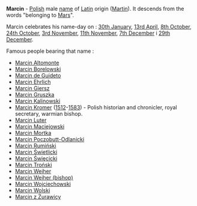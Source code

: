 '''Marcin''' - [[Polish]] male [[name]] of  [[Latin]] origin ([[Martin]]). It descends from the words "belonging to [[Mars]]".

Marcin celebrates his name-day on : [[30th January]], [[13rd April]], [[8th October]], [[24th October]], [[3rd November]], [[11th November]], [[7th December]] i [[29th December]].

Famous people bearing that name :
* [[Marcin Altomonte]]
* [[Marcin Borelowski]]
* [[Marcin de Guideto]]
* [[Marcin Ehrlich]]
* [[Marcin Giersz]]
* [[Marcin Gruszka]]
* [[Marcin Kalinowski]]
* [[Marcin Kromer]] ([[1512]]-[[1583]]) - Polish historian and chronicler, royal secretary, warmian bishop. 
* [[Marcin Luter]]
* [[Marcin Maciejowski]]
* [[Marcin Mortka]]
* [[Marcin Poczobutt-Odlanicki]]
* [[Marcin Rumiński]]
* [[Marcin Świetlicki]]
* [[Marcin Święcicki]]
* [[Marcin Troński]]
* [[Marcin Weiher]]
* [[Marcin Weiher (bishop)]]
* [[Marcin Wojciechowski]]
* [[Marcin Wolski]]
* [[Marcin z Żurawicy]]